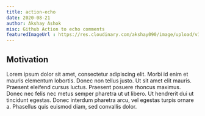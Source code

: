 ```yaml
---
title: action-echo
date: 2020-08-21
author: Akshay Ashok
misc: Github Action to echo comments
featuredImageUrl : https://res.cloudinary.com/akshay090/image/upload/v1598771674/Portfolio_Assets/Projects/Banner/Frame_12_o4ydzi.png
---
```


## Motivation 

Lorem ipsum dolor sit amet, consectetur adipiscing elit. Morbi id enim et mauris elementum lobortis. Donec non tellus justo. Ut sit amet elit mauris. Praesent eleifend cursus luctus. Praesent posuere rhoncus maximus. Donec nec felis nec metus semper pharetra ut ut libero. Ut hendrerit dui ut tincidunt egestas. Donec interdum pharetra arcu, vel egestas turpis ornare a. Phasellus quis euismod diam, sed convallis dolor.
